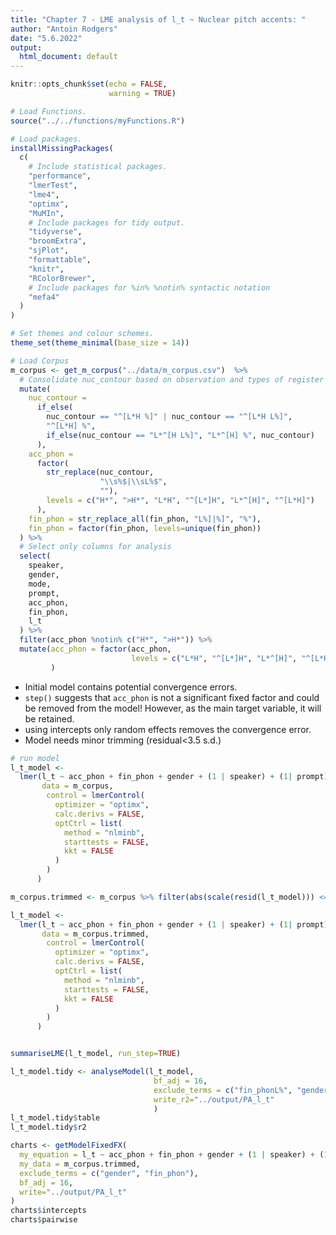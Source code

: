 ```yaml
---
title: "Chapter 7 - LME analysis of l_t ~ Nuclear pitch accents: "
author: "Antoin Rodgers"
date: "5.6.2022"
output:
  html_document: default
---
```


```r
knitr::opts_chunk$set(echo = FALSE,
                      warning = TRUE)

# Load Functions.
source("../../functions/myFunctions.R") 

# Load packages.
installMissingPackages(
  c(
    # Include statistical packages.
    "performance",
    "lmerTest",
    "lme4",
    "optimx",
    "MuMIn",
    # Include packages for tidy output.
    "tidyverse",
    "broomExtra",
    "sjPlot",
    "formattable",
    "knitr",
    "RColorBrewer",
    # Include packages for %in% %notin% syntactic notation
    "mefa4"
  )
)

# Set themes and colour schemes.
theme_set(theme_minimal(base_size = 14))

# Load Corpus
m_corpus <- get_m_corpus("../data/m_corpus.csv")  %>%
  # Consolidate nuc_contour based on observation and types of register shift.
  mutate(
    nuc_contour =
      if_else(
        nuc_contour == "^[L*H %]" | nuc_contour == "^[L*H L%]",
        "^[L*H] %",
        if_else(nuc_contour == "L*^[H L%]", "L*^[H] %", nuc_contour)
      ),
    acc_phon =
      factor(
        str_replace(nuc_contour,
                    "\\s%$|\\sL%$",
                    ""),
        levels = c("H*", ">H*", "L*H", "^[L*]H", "L*^[H]", "^[L*H]")
      ),
    fin_phon = str_replace_all(fin_phon, "L%]|%]", "%"),
    fin_phon = factor(fin_phon, levels=unique(fin_phon))
  ) %>%
  # Select only columns for analysis
  select(
    speaker,
    gender,
    mode,
    prompt,
    acc_phon,
    fin_phon,
    l_t
  ) %>%
  filter(acc_phon %notin% c("H*", ">H*")) %>% 
  mutate(acc_phon = factor(acc_phon,
                           levels = c("L*H", "^[L*]H", "L*^[H]", "^[L*H]"))
         )
```

* Initial model contains potential convergence errors.
* `step()` suggests that `acc_phon` is not a significant fixed factor and could be removed from the model! However, as the main target variable, it will be retained.   
* using intercepts only random effects removes the convergence error.
* Model needs minor trimming (residual<3.5 s.d.)


```r


# run model
l_t_model <-
  lmer(l_t ~ acc_phon + fin_phon + gender + (1 | speaker) + (1| prompt),
       data = m_corpus,
        control = lmerControl(
          optimizer = "optimx",
          calc.derivs = FALSE,
          optCtrl = list(
            method = "nlminb",
            starttests = FALSE,
            kkt = FALSE
          )
        )
      )

m_corpus.trimmed <- m_corpus %>% filter(abs(scale(resid(l_t_model))) <= 3.5)

l_t_model <-
  lmer(l_t ~ acc_phon + fin_phon + gender + (1 | speaker) + (1| prompt),
       data = m_corpus.trimmed,
        control = lmerControl(
          optimizer = "optimx",
          calc.derivs = FALSE,
          optCtrl = list(
            method = "nlminb",
            starttests = FALSE,
            kkt = FALSE
          )
        )
      )


summariseLME(l_t_model, run_step=TRUE)

```

```r

l_t_model.tidy <- analyseModel(l_t_model,
                                bf_adj = 16,
                                exclude_terms = c("fin_phonL%", "genderM"),
                                write_r2="../output/PA_l_t"
                                )
l_t_model.tidy$table
l_t_model.tidy$r2

```

```r

charts <- getModelFixedFX(
  my_equation = l_t ~ acc_phon + fin_phon + gender + (1 | speaker) + (1| prompt),
  my_data = m_corpus.trimmed,
  exclude_terms = c("gender", "fin_phon"),
  bf_adj = 16,
  write="../output/PA_l_t"
)
charts$intercepts
charts$pairwise


```
